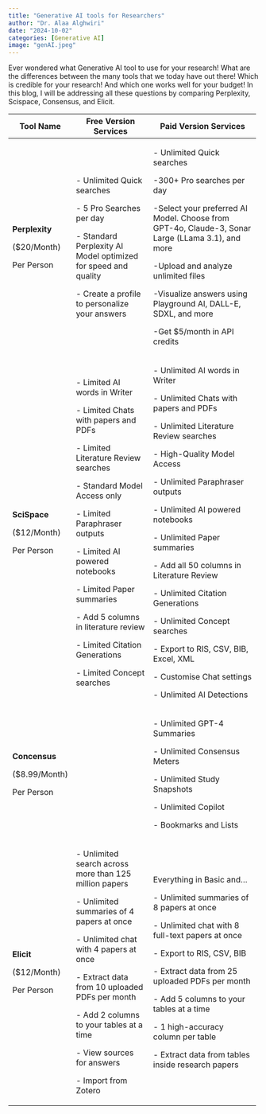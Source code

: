 ```yaml
---
title: "Generative AI tools for Researchers"
author: "Dr. Alaa Alghwiri"
date: "2024-10-02"
categories: [Generative AI]
image: "genAI.jpeg"
---
```


Ever wondered what Generative AI tool to use for your research! What are the differences between the many tools that we today have out there! Which is credible for your research! And which one works well for your budget! In this blog, I will be addressing all these questions by comparing Perplexity, Scispace, Consensus, and Elicit.

+----------------+-----------------------------------------------------------------+--------------------------------------------------------------------------------------------------+
| Tool Name      | Free Version Services                                           | Paid Version Services                                                                            |
+================+=================================================================+==================================================================================================+
| **Perplexity** | \- Unlimited Quick searches                                     | \- Unlimited Quick searches                                                                      |
|                |                                                                 |                                                                                                  |
| (\$20/Month)   | \- 5 Pro Searches per day                                       | -300+ Pro searches per day                                                                       |
|                |                                                                 |                                                                                                  |
| Per Person     | \- Standard Perplexity AI Model optimized for speed and quality | -Select your preferred AI Model. Choose from GPT-4o, Claude-3, Sonar Large (LLama 3.1), and more |
|                |                                                                 |                                                                                                  |
|                | \- Create a profile to personalize your answers                 | -Upload and analyze unlimited files                                                              |
|                |                                                                 |                                                                                                  |
|                |                                                                 | -Visualize answers using Playground AI, DALL-E, SDXL, and more                                   |
|                |                                                                 |                                                                                                  |
|                |                                                                 | -Get \$5/month in API credits                                                                    |
+----------------+-----------------------------------------------------------------+--------------------------------------------------------------------------------------------------+
| **SciSpace**   | \- Limited AI words in Writer                                   | \- Unlimited AI words in Writer                                                                  |
|                |                                                                 |                                                                                                  |
| (\$12/Month)   | \- Limited Chats with papers and PDFs                           | \- Unlimited Chats with papers and PDFs                                                          |
|                |                                                                 |                                                                                                  |
| Per Person     | \- Limited Literature Review searches                           | \- Unlimited Literature Review searches                                                          |
|                |                                                                 |                                                                                                  |
|                | \- Standard Model Access only                                   | \- High-Quality Model Access                                                                     |
|                |                                                                 |                                                                                                  |
|                | \- Limited Paraphraser outputs                                  | \- Unlimited Paraphraser outputs                                                                 |
|                |                                                                 |                                                                                                  |
|                | \- Limited AI powered notebooks                                 | \- Unlimited AI powered notebooks                                                                |
|                |                                                                 |                                                                                                  |
|                | \- Limited Paper summaries                                      | \- Unlimited Paper summaries                                                                     |
|                |                                                                 |                                                                                                  |
|                | \- Add 5 columns in literature review                           | \- Add all 50 columns in Literature Review                                                       |
|                |                                                                 |                                                                                                  |
|                | \- Limited Citation Generations                                 | \- Unlimited Citation Generations                                                                |
|                |                                                                 |                                                                                                  |
|                | \- Limited Concept searches                                     | \- Unlimited Concept searches                                                                    |
|                |                                                                 |                                                                                                  |
|                |                                                                 | \- Export to RIS, CSV, BIB, Excel, XML                                                           |
|                |                                                                 |                                                                                                  |
|                |                                                                 | \- Customise Chat settings                                                                       |
|                |                                                                 |                                                                                                  |
|                |                                                                 | \- Unlimited AI Detections                                                                       |
+----------------+-----------------------------------------------------------------+--------------------------------------------------------------------------------------------------+
| **Concensus**  |                                                                 | \- Unlimited GPT-4 Summaries                                                                     |
|                |                                                                 |                                                                                                  |
| (\$8.99/Month) |                                                                 | \- Unlimited Consensus Meters                                                                    |
|                |                                                                 |                                                                                                  |
| Per Person     |                                                                 | \- Unlimited Study Snapshots                                                                     |
|                |                                                                 |                                                                                                  |
|                |                                                                 | \- Unlimited Copilot                                                                             |
|                |                                                                 |                                                                                                  |
|                |                                                                 | \- Bookmarks and Lists                                                                           |
+----------------+-----------------------------------------------------------------+--------------------------------------------------------------------------------------------------+
| **Elicit**     | \- Unlimited search across more than 125 million papers         | Everything in Basic and...                                                                       |
|                |                                                                 |                                                                                                  |
| (\$12/Month)   | \- Unlimited summaries of 4 papers at once                      | \- Unlimited summaries of 8 papers at once                                                       |
|                |                                                                 |                                                                                                  |
| Per Person     | \- Unlimited chat with 4 papers at once                         | \- Unlimited chat with 8 full-text papers at once                                                |
|                |                                                                 |                                                                                                  |
|                | \- Extract data from 10 uploaded PDFs per month                 | \- Export to RIS, CSV, BIB                                                                       |
|                |                                                                 |                                                                                                  |
|                | \- Add 2 columns to your tables at a time                       | \- Extract data from 25 uploaded PDFs per month                                                  |
|                |                                                                 |                                                                                                  |
|                | \- View sources for answers                                     | \- Add 5 columns to your tables at a time                                                        |
|                |                                                                 |                                                                                                  |
|                | \- Import from Zotero                                           | \- 1 high-accuracy column per table                                                              |
|                |                                                                 |                                                                                                  |
|                |                                                                 | \- Extract data from tables inside research papers                                               |
+----------------+-----------------------------------------------------------------+--------------------------------------------------------------------------------------------------+
